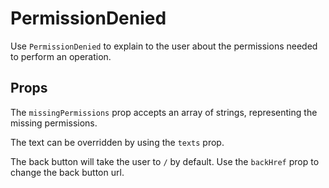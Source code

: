 
<Meta title="Components/PermissionDenied" component={PermissionDenied} />

# PermissionDenied

Use `PermissionDenied` to explain to the user about the permissions needed to perform an operation.

<Canvas withToolbar>
  <Story name="With default text">
    <PermissionDenied />
  </Story>
</Canvas>

## Props

<ArgsTable of={PermissionDenied} />

The `missingPermissions` prop accepts an array of strings, representing the missing permissions.

<Canvas>
  <Story name="With missing-permissions">
    <PermissionDenied
      missingPermissions={['view_organizations', 'import_manifest']}
    />
  </Story>
</Canvas>

The text can be overridden by using the `texts` prop.

<Canvas>
  <Story name="With custom text">
    <PermissionDenied
      texts={{
        notAuthorizedMsg: "Hey, you can't do that!",
        pleaseRequestMsg:
          'Please ask an admin to get you the following permissions:',
        permissionDeniedMsg: 'Access denied',
      }}
      missingPermissions={['view_organizations', 'import_manifest']}
    />
  </Story>
</Canvas>

The back button will take the user to `/` by default. Use the `backHref` prop to change the back button url.

<Canvas>
  <Story name="With custom back-button href">
    <PermissionDenied
      backHref="/some-path"
      missingPermissions={['view_organizations', 'import_manifest']}
    />
  </Story>
</Canvas>
